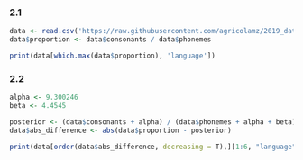 ### 2.1
```r
data <- read.csv('https://raw.githubusercontent.com/agricolamz/2019_data_analysis_for_linguists/master/data/students/astafyevai/hw2_Bayesian_inference/hw2_phoible.csv')
data$proportion <- data$consonants / data$phonemes

print(data[which.max(data$proportion), 'language'])
```

### 2.2
```r
alpha <- 9.300246
beta <- 4.4545 

posterior <- (data$consonants + alpha) / (data$phonemes + alpha + beta)
data$abs_difference <- abs(data$proportion - posterior)

print(data[order(data$abs_difference, decreasing = T),][1:6, "language"])
```

